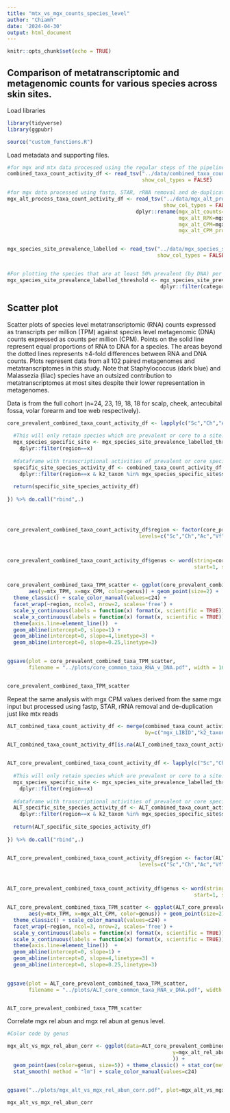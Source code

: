---
title: "mtx_vs_mgx_counts_species_level"
author: "Chiamh"
date: '2024-04-30'
output: html_document
---

```{r setup, include=FALSE}
knitr::opts_chunk$set(echo = TRUE)
```


## Comparison of metatranscriptomic and metagenomic counts for various species across skin sites. 


 
Load libraries

```{r}

library(tidyverse)
library(ggpubr)

source("custom_functions.R")

```

Load metadata and supporting files.


```{r}

#for mgx and mtx data processed using the regular steps of the pipeline described in https://github.com/Chiamh/meta-omics-nf/tree/main
combined_taxa_count_activity_df <- read_tsv("../data/combined_taxa_count_activity_df.tsv",
                                            show_col_types = FALSE)

#for mgx data processed using fastp, STAR, rRNA removal and de-duplication just like mtx reads
mgx_alt_process_taxa_count_activity_df <- read_tsv("../data/mgx_alt_process_taxa_count_activity_df.tsv",
                                                   show_col_types = FALSE) %>%
                                          dplyr::rename(mgx_alt_counts=mgx_counts,
                                                        mgx_alt_RPK=mgx_RPK,
                                                        mgx_alt_CPM=mgx_CPM,
                                                        mgx_alt_CPM_prok=mgx_CPM_prok)


mgx_species_site_prevalence_labelled <- read_tsv("../data/mgx_species_site_prevalence_labelled.tsv",
                                                 show_col_types = FALSE)


#For plotting the species that are at least 50% prevalent (by DNA) per site.
mgx_species_site_prevalence_labelled_threshold <- mgx_species_site_prevalence_labelled %>%
                                                  dplyr::filter(category_within_site!="variable")


```

## Scatter plot

Scatter plots of species level metatranscriptomic (RNA) counts expressed as transcripts per million (TPM)
against species level metagenomic (DNA) counts expressed as counts per million (CPM). Points on the solid line represent
equal proportions of RNA to DNA for a species. The areas beyond the dotted lines represents ≥4-fold differences between
RNA and DNA counts. Plots represent data from all 102 paired metagenomes and metatranscriptomes in this study. Note that
Staphylococcus (dark blue) and Malassezia (lilac) species have an outsized contribution to metatranscriptomes at most sites despite their lower representation in metagenomes.

Data is from the full cohort (n=24, 23, 19, 18, 18 for scalp, cheek, antecubital fossa, volar forearm and toe web respectively).


```{r}
core_prevalent_combined_taxa_count_activity_df <- lapply(c("Sc","Ch","Ac","Vf","Tw"), function(x){
  
  #This will only retain species which are prevalent or core to a site.
  mgx_species_specific_site <- mgx_species_site_prevalence_labelled_threshold %>% 
    dplyr::filter(region==x)
  
  #dataframe with transcriptional activities of prevalent or core species at each site
  specific_site_species_activity_df <- combined_taxa_count_activity_df %>% 
    dplyr::filter(region==x & k2_taxon %in% mgx_species_specific_site$species)
  
  return(specific_site_species_activity_df)
  
}) %>% do.call("rbind",.)




core_prevalent_combined_taxa_count_activity_df$region <- factor(core_prevalent_combined_taxa_count_activity_df$region, 
                                           levels=c("Sc","Ch","Ac","Vf","Tw"))



core_prevalent_combined_taxa_count_activity_df$genus <- word(string=core_prevalent_combined_taxa_count_activity_df$k2_taxon, 
                                                             start=1, sep="_")


core_prevalent_combined_taxa_TPM_scatter <- ggplot(core_prevalent_combined_taxa_count_activity_df, 
       aes(y=mtx_TPM, x=mgx_CPM, color=genus)) + geom_point(size=2) + 
  theme_classic() + scale_color_manual(values=c24) +
  facet_wrap(~region, ncol=3, nrow=2, scales='free') +
  scale_y_continuous(labels = function(x) format(x, scientific = TRUE)) +
  scale_x_continuous(labels = function(x) format(x, scientific = TRUE)) +
  theme(axis.line=element_line())  +
  geom_abline(intercept=0, slope=1) + 
  geom_abline(intercept=0, slope=4,linetype=3) +
  geom_abline(intercept=0, slope=0.25,linetype=3)  
  

ggsave(plot = core_prevalent_combined_taxa_TPM_scatter, 
       filename = "../plots/core_common_taxa_RNA_v_DNA.pdf", width = 10, height = 7)


core_prevalent_combined_taxa_TPM_scatter


```

Repeat the same analysis with mgx CPM values derived from the same mgx input but processed using fastp, STAR, rRNA removal and de-duplication just like mtx reads


```{r}

ALT_combined_taxa_count_activity_df <- merge(combined_taxa_count_activity_df, mgx_alt_process_taxa_count_activity_df,
                                             by=c("mgx_LIBID","k2_taxon"), all.x=TRUE)

ALT_combined_taxa_count_activity_df[is.na(ALT_combined_taxa_count_activity_df)] <- 0


ALT_core_prevalent_combined_taxa_count_activity_df <- lapply(c("Sc","Ch","Ac","Vf","Tw"), function(x){
  
  #This will only retain species which are prevalent or core to a site.
  mgx_species_specific_site <- mgx_species_site_prevalence_labelled_threshold %>% 
    dplyr::filter(region==x)
  
  #dataframe with transcriptional activities of prevalent or core species at each site
  ALT_specific_site_species_activity_df <- ALT_combined_taxa_count_activity_df %>% 
    dplyr::filter(region==x & k2_taxon %in% mgx_species_specific_site$species)
  
  return(ALT_specific_site_species_activity_df)
  
}) %>% do.call("rbind",.)


ALT_core_prevalent_combined_taxa_count_activity_df$region <- factor(ALT_core_prevalent_combined_taxa_count_activity_df$region, 
                                           levels=c("Sc","Ch","Ac","Vf","Tw"))



ALT_core_prevalent_combined_taxa_count_activity_df$genus <- word(string=ALT_core_prevalent_combined_taxa_count_activity_df$k2_taxon, 
                                                             start=1, sep="_")

ALT_core_prevalent_combined_taxa_TPM_scatter <- ggplot(ALT_core_prevalent_combined_taxa_count_activity_df, 
       aes(y=mtx_TPM, x=mgx_alt_CPM, color=genus)) + geom_point(size=2) + 
  theme_classic() + scale_color_manual(values=c24) +
  facet_wrap(~region, ncol=3, nrow=2, scales='free') +
  scale_y_continuous(labels = function(x) format(x, scientific = TRUE)) +
  scale_x_continuous(labels = function(x) format(x, scientific = TRUE)) +
  theme(axis.line=element_line())  +
  geom_abline(intercept=0, slope=1) + 
  geom_abline(intercept=0, slope=4,linetype=3) +
  geom_abline(intercept=0, slope=0.25,linetype=3)  
  

ggsave(plot = ALT_core_prevalent_combined_taxa_TPM_scatter, 
       filename = "../plots/ALT_core_common_taxa_RNA_v_DNA.pdf", width = 10, height = 7)


ALT_core_prevalent_combined_taxa_TPM_scatter


```

Correlate mgx rel abun and mgx rel abun at genus level.

```{r}

#Color code by genus

mgx_alt_vs_mgx_rel_abun_corr <- ggplot(data=ALT_core_prevalent_combined_taxa_count_activity_df, aes(x=mgx_rel_abun,
                                                      y=mgx_alt_rel_abun,
                                                      )) + 
  geom_point(aes(color=genus, size=5)) + theme_classic() + stat_cor(method = "pearson") + 
  stat_smooth( method = "lm") + scale_color_manual(values=c24)


ggsave("../plots/mgx_alt_vs_mgx_rel_abun_corr.pdf", plot=mgx_alt_vs_mgx_rel_abun_corr)

mgx_alt_vs_mgx_rel_abun_corr


```






